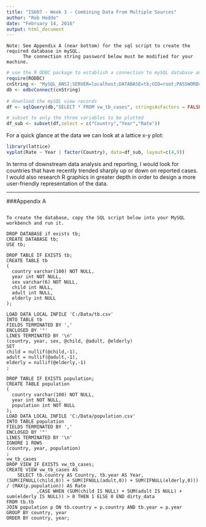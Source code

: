 ```yaml
---
title: "IS607 - Week 3 - Combining Data From Multiple Sources"
author: "Rob Hodde"
date: "February 14, 2016"
output: html_document
---
```


```
Note: See Appendix A (near bottom) for the sql script to create the required database in mySQL.
      The connection string password below must be modified for your machine.

```
  
```r

# use the R ODBC package to establish a connection to mySQL database and select records into data frames
require(RODBC)
cnString <- "MySQL_ANSI;SERVER=localhost;DATABASE=tb;UID=root;PASSWORD=CUNYRBridge4!;OPTION=3;"  
db <- odbcConnect(cnString)
 
# download the mySQL view records
df <- sqlQuery(db,"SELECT * FROM vw_tb_cases", stringsAsFactors = FALSE)  

# subset to only the three variables to be plotted
df_sub <- subset(df,select = c("Country","Year","Rate"))

```


For a quick glance at the data we can look at a lattice x-y plot:

```r
library(lattice)
xyplot(Rate ~ Year | factor(Country), data=df_sub, layout=c(4,9))


```


In terms of downstream data analysis and reporting, I would look for countries that have recently trended sharply up or down on reported cases.  I would also research R graphics in greater depth in order to design a more user-friendly representation of the data.  


------------

###Appendix A  

```

To create the database, copy the SQL script below into your MySQL workbench and run it.

DROP DATABASE if exists tb;
CREATE DATABASE tb;
USE tb;

DROP TABLE IF EXISTS tb;
CREATE TABLE tb 
(
  country varchar(100) NOT NULL,
  year int NOT NULL,
  sex varchar(6) NOT NULL,
  child int NULL,
  adult int NULL,
  elderly int NULL
);

LOAD DATA LOCAL INFILE 'C:/Data/tb.csv'
INTO TABLE tb
FIELDS TERMINATED BY ',' 
ENCLOSED BY '"'
LINES TERMINATED BY '\n'
(country, year, sex, @child, @adult, @elderly)
SET
child = nullif(@child,-1),
adult = nullif(@adult,-1),
elderly = nullif(@elderly,-1)
;

DROP TABLE IF EXISTS population;
CREATE TABLE population 
(
  country varchar(100) NOT NULL,
  year int NOT NULL,
  population int NOT NULL
);
LOAD DATA LOCAL INFILE 'C:/Data/population.csv' 
INTO TABLE population
FIELDS TERMINATED BY ',' 
ENCLOSED BY '"'
LINES TERMINATED BY '\n'
IGNORE 1 ROWS
(country, year, population)
;
vw_tb_cases
DROP VIEW IF EXISTS vw_tb_cases;
CREATE VIEW vw_tb_cases AS
    SELECT tb.country AS Country, tb.year AS Year, (SUM(IFNULL(child,0)) + SUM(IFNULL(adult,0)) + SUM(IFNULL(elderly,0))) / (MAX(p.population)) AS Rate
           ,CASE WHEN (SUM(child IS NULL) + SUM(adult IS NULL) + sum(elderly IS NULL)) > 0 THEN 1 ELSE 0 END dirty_data  
FROM tb.tb 
JOIN population p ON tb.country = p.country AND tb.year = p.year	 
GROUP BY country, year
ORDER BY country, year;


```

